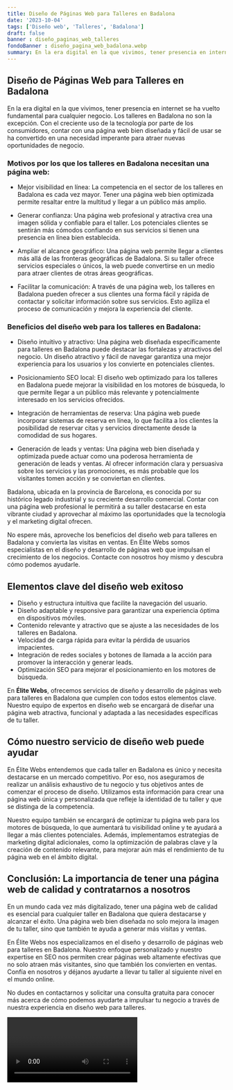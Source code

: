 ```yaml
---
title: Diseño de Páginas Web para Talleres en Badalona
date: '2023-10-04'
tags: ['Diseño web', 'Talleres', 'Badalona']
draft: false
banner : diseño_paginas_web_talleres
fondoBanner : diseño_pagina_web_badalona.webp
summary: En la era digital en la que vivimos, tener presencia en internet se ha vuelto fundamental para cualquier negocio. Los talleres en Badalona no son la excepción. Con el creciente uso de la tecnología por parte de los consumidores, contar con una página web bien diseñada y fácil de usar se ha convertido en una necesidad imperante para atraer nuevas oportunidades de negocio.
---
```


## Diseño de Páginas Web para Talleres en Badalona

En la era digital en la que vivimos, tener presencia en internet se ha vuelto fundamental para cualquier negocio. Los talleres en Badalona no son la excepción. Con el creciente uso de la tecnología por parte de los consumidores, contar con una página web bien diseñada y fácil de usar se ha convertido en una necesidad imperante para atraer nuevas oportunidades de negocio.

### Motivos por los que los talleres en Badalona necesitan una página web:

- Mejor visibilidad en línea: La competencia en el sector de los talleres en Badalona es cada vez mayor. Tener una página web bien optimizada permite resaltar entre la multitud y llegar a un público más amplio.

- Generar confianza: Una página web profesional y atractiva crea una imagen sólida y confiable para el taller. Los potenciales clientes se sentirán más cómodos confiando en sus servicios si tienen una presencia en línea bien establecida.

- Ampliar el alcance geográfico: Una página web permite llegar a clientes más allá de las fronteras geográficas de Badalona. Si su taller ofrece servicios especiales o únicos, la web puede convertirse en un medio para atraer clientes de otras áreas geográficas.

- Facilitar la comunicación: A través de una página web, los talleres en Badalona pueden ofrecer a sus clientes una forma fácil y rápida de contactar y solicitar información sobre sus servicios. Esto agiliza el proceso de comunicación y mejora la experiencia del cliente.

### Beneficios del diseño web para los talleres en Badalona:

- Diseño intuitivo y atractivo: Una página web diseñada específicamente para talleres en Badalona puede destacar las fortalezas y atractivos del negocio. Un diseño atractivo y fácil de navegar garantiza una mejor experiencia para los usuarios y los convierte en potenciales clientes.

- Posicionamiento SEO local: El diseño web optimizado para los talleres en Badalona puede mejorar la visibilidad en los motores de búsqueda, lo que permite llegar a un público más relevante y potencialmente interesado en los servicios ofrecidos.

- Integración de herramientas de reserva: Una página web puede incorporar sistemas de reserva en línea, lo que facilita a los clientes la posibilidad de reservar citas y servicios directamente desde la comodidad de sus hogares.

- Generación de leads y ventas: Una página web bien diseñada y optimizada puede actuar como una poderosa herramienta de generación de leads y ventas. Al ofrecer información clara y persuasiva sobre los servicios y las promociones, es más probable que los visitantes tomen acción y se conviertan en clientes.

Badalona, ubicada en la provincia de Barcelona, es conocida por su histórico legado industrial y su creciente desarrollo comercial. Contar con una página web profesional le permitirá a su taller destacarse en esta vibrante ciudad y aprovechar al máximo las oportunidades que la tecnología y el marketing digital ofrecen.

No espere más, aproveche los beneficios del diseño web para talleres en Badalona y convierta las visitas en ventas. En Élite Webs somos especialistas en el diseño y desarrollo de páginas web que impulsan el crecimiento de los negocios. Contacte con nosotros hoy mismo y descubra cómo podemos ayudarle.

<GifSeo />

<Cta />

## Elementos clave del diseño web exitoso

- Diseño y estructura intuitiva que facilite la navegación del usuario.
- Diseño adaptable y responsive para garantizar una experiencia óptima en dispositivos móviles.
- Contenido relevante y atractivo que se ajuste a las necesidades de los talleres en Badalona.
- Velocidad de carga rápida para evitar la pérdida de usuarios impacientes.
- Integración de redes sociales y botones de llamada a la acción para promover la interacción y generar leads.
- Optimización SEO para mejorar el posicionamiento en los motores de búsqueda.

En **Élite Webs**, ofrecemos servicios de diseño y desarrollo de páginas web para talleres en Badalona que cumplen con todos estos elementos clave. Nuestro equipo de expertos en diseño web se encargará de diseñar una página web atractiva, funcional y adaptada a las necesidades específicas de tu taller.

## Cómo nuestro servicio de diseño web puede ayudar

En Élite Webs entendemos que cada taller en Badalona es único y necesita destacarse en un mercado competitivo. Por eso, nos aseguramos de realizar un análisis exhaustivo de tu negocio y tus objetivos antes de comenzar el proceso de diseño. Utilizamos esta información para crear una página web única y personalizada que refleje la identidad de tu taller y que se distinga de la competencia.

Nuestro equipo también se encargará de optimizar tu página web para los motores de búsqueda, lo que aumentará tu visibilidad online y te ayudará a llegar a más clientes potenciales. Además, implementamos estrategias de marketing digital adicionales, como la optimización de palabras clave y la creación de contenido relevante, para mejorar aún más el rendimiento de tu página web en el ámbito digital.

## Conclusión: La importancia de tener una página web de calidad y contratarnos a nosotros

En un mundo cada vez más digitalizado, tener una página web de calidad es esencial para cualquier taller en Badalona que quiera destacarse y alcanzar el éxito. Una página web bien diseñada no solo mejora la imagen de tu taller, sino que también te ayuda a generar más visitas y ventas.

En Élite Webs nos especializamos en el diseño y desarrollo de páginas web para talleres en Badalona. Nuestro enfoque personalizado y nuestro expertise en SEO nos permiten crear páginas web altamente efectivas que no solo atraen más visitantes, sino que también los convierten en ventas. Confía en nosotros y déjanos ayudarte a llevar tu taller al siguiente nivel en el mundo online.

No dudes en contactarnos y solicitar una consulta gratuita para conocer más acerca de cómo podemos ayudarte a impulsar tu negocio a través de nuestra experiencia en diseño web para talleres.

<Video />

<CtaBot job='Talleres' city='Badalona'/>

<Gmaps query='Badalona+españa+maps' />